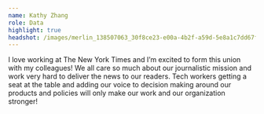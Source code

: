 ```yaml
---
name: Kathy Zhang
role: Data
highlight: true
headshot: /images/merlin_138507063_30f8ce23-e00a-4b2f-a59d-5e8a1c7dd67f-jumbo-2-1.png
---
```

I love working at The New York Times and I’m excited to form this union with
my colleagues! We all care so much about our journalistic mission and work
very hard to deliver the news to our readers. Tech workers getting a seat at
the table and adding our voice to decision making around our products and
policies will only make our work and our organization stronger!